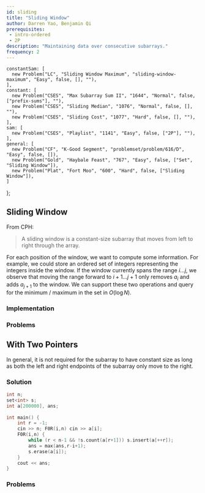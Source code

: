 ```yaml
---
id: sliding
title: "Sliding Window"
author: Darren Yao, Benjamin Qi
prerequisites:
 - intro-ordered
 - 2P
description: "Maintaining data over consecutive subarrays."
frequency: 2
---
```



    constantSam: [
      new Problem("LC", "Sliding Window Maximum", "sliding-window-maximum", "Easy", false, [], ""),
    ],
    constant: [
      new Problem("CSES", "Max Subarray Sum II", "1644", "Normal", false, ["prefix-sums"], ""),
      new Problem("CSES", "Sliding Median", "1076", "Normal", false, [], ""),
      new Problem("CSES", "Sliding Cost", "1077", "Hard", false, [], ""),
    ],
    sam: [
      new Problem("CSES", "Playlist", "1141", "Easy", false, ["2P"], ""),
    ],
    general: [
      new Problem("CF", "K-Good Segment", "problemset/problem/616/D", "Easy", false, []),
      new Problem("Gold", "Haybale Feast", "767", "Easy", false, ["Set", "Sliding Window"]),
      new Problem("Plat", "Fort Moo", "600", "Hard", false, ["Sliding Window"]),
    ]
};

## Sliding Window

<Problems problems={problems.constantSam} />

From CPH:

> A sliding window is a constant-size subarray that moves from left to right
through the array.

For each position of the window, we want to compute some information. For example, we could store an ordered set of integers representing the integers inside the window. If the window currently spans the range $i \dots j$, we observe that moving the range forward to $i+1 \dots j+1$ only removes $a_i$ and adds $a_{j+1}$ to the window. We can support these two operations and query for the minimum / maximum in the set in $O(\log N)$. 

<!-- To compute the sum in the range, instead of using a set, we can store a variable $s$ representing the sum. As we move the window forward, we update $s$ by subtracting $a_i$ from $s$ and adding $a_{j+1}$ to $s$.
 -->

<Resources>
  <Resource source="GFG" title="Window Sliding Technique" url="window-sliding-technique"> </Resource>
</Resources>

### Implementation

<IncompleteSection />

### Problems

<Problems problems={problems.constant} />

## With Two Pointers

In general, it is not required for the subarray to have constant size as long as both the left and right endpoints of the subarray only move to the right.

<Problems problems={problems.sam} />

### Solution

<Resources>
  <Resource source="Medium" title="Introduction to Sliding Window Algorithms" url="https://levelup.gitconnected.com/an-introduction-to-sliding-window-algorithms-5533c4fe1cc7"> </Resource>
</Resources>

<LanguageSection>

<CPPSection>

```cpp
int n;
set<int> s;
int a[200000], ans;
 
int main() {
    int r = -1;
    cin >> n; F0R(i,n) cin >> a[i];
    F0R(i,n) {
        while (r < n-1 && !s.count(a[r+1])) s.insert(a[++r]);
        ans = max(ans,r-i+1);
        s.erase(a[i]);
    }
    cout << ans;
}
```

</CPPSection>

</LanguageSection>

### Problems

<Problems problems={problems.general} />
